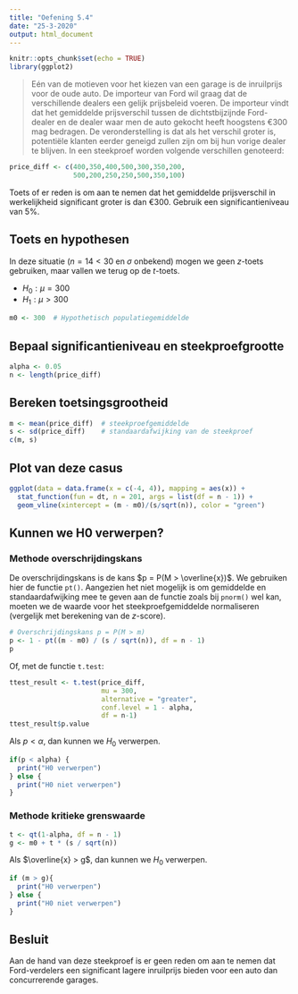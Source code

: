 ```yaml
---
title: "Oefening 5.4"
date: "25-3-2020"
output: html_document
---
```


```r
knitr::opts_chunk$set(echo = TRUE)
library(ggplot2)
```

> Eén van de motieven voor het kiezen van een garage is de inruilprijs voor de oude auto. De importeur van Ford wil graag dat de verschillende dealers een gelijk prijsbeleid voeren. De importeur vindt dat het gemiddelde prijsverschil tussen de dichtstbijzijnde Ford-dealer en de dealer waar men de auto gekocht heeft hoogstens €300 mag bedragen. De veronderstelling is dat als het verschil groter is, potentiële klanten eerder geneigd zullen zijn om bij hun vorige dealer te blijven.
> In een steekproef worden volgende verschillen genoteerd:

```r
price_diff <- c(400,350,400,500,300,350,200,
                500,200,250,250,500,350,100)
```

Toets of er reden is om aan te nemen dat het gemiddelde prijsverschil in werkelijkheid significant groter is dan €300. Gebruik een significantieniveau van 5%.

## Toets en hypothesen

In deze situatie ($n = 14 < 30$ en $\sigma$ onbekend) mogen we geen $z$-toets gebruiken, maar vallen we terug op de $t$-toets.

- $H_0: \mu = 300$
- $H_1: \mu > 300$

```r
m0 <- 300  # Hypothetisch populatiegemiddelde
```

## Bepaal significantieniveau en steekproefgrootte

```r
alpha <- 0.05
n <- length(price_diff)
```

## Bereken toetsingsgrootheid

```r
m <- mean(price_diff)  # steekproefgemiddelde
s <- sd(price_diff)    # standaardafwijking van de steekproef
c(m, s)
```

## Plot van deze casus

```r
ggplot(data = data.frame(x = c(-4, 4)), mapping = aes(x)) +
  stat_function(fun = dt, n = 201, args = list(df = n - 1)) +
  geom_vline(xintercept = (m - m0)/(s/sqrt(n)), color = "green")
```


## Kunnen we H0 verwerpen?

### Methode overschrijdingskans

De overschrijdingskans is de kans $p = P(M > \overline{x})$. We gebruiken hier de functie `pt()`. Aangezien het niet mogelijk is om gemiddelde en standaardafwijking mee te geven aan de functie zoals bij `pnorm()` wel kan, moeten we de waarde voor het steekproefgemiddelde normaliseren (vergelijk met berekening van de $z$-score).

```r
# Overschrijdingskans p = P(M > m)
p <- 1 - pt((m - m0) / (s / sqrt(n)), df = n - 1)
p
```

Of, met de functie `t.test`:

```r
ttest_result <- t.test(price_diff,
                       mu = 300,
                       alternative = "greater",
                       conf.level = 1 - alpha, 
                       df = n-1)
ttest_result$p.value
```

Als $p < \alpha$, dan kunnen we $H_0$ verwerpen.

```r
if(p < alpha) {
  print("H0 verwerpen")
} else {
  print("H0 niet verwerpen")
}
```


### Methode kritieke grenswaarde

```r
t <- qt(1-alpha, df = n - 1)
g <- m0 + t * (s / sqrt(n))
```

Als $\overline{x} > g$, dan kunnen we $H_0$ verwerpen.

```r
if (m > g){
  print("H0 verwerpen")
} else {
  print("H0 niet verwerpen")
}
```

## Besluit

Aan de hand van deze steekproef is er geen reden om aan te nemen dat Ford-verdelers een significant lagere inruilprijs bieden voor een auto dan concurrerende garages.
